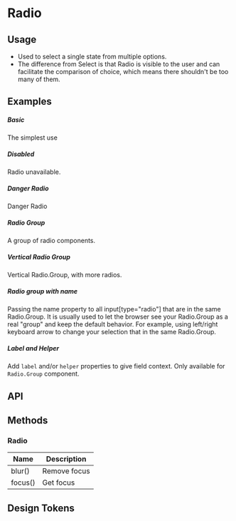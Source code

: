 
<Meta of={KitRadioStories} />

# Radio

## Usage

-   Used to select a single state from multiple options.
-   The difference from Select is that Radio is visible to the user and can facilitate the comparison of choice, which means there shouldn't be too many of them.

## Examples

##### Basic

The simplest use

<CustomCanvas content={Examples.Basic} source={Sources.Basic} id="radio-basic" />

##### Disabled

Radio unavailable.

<CustomCanvas content={Examples.Disabled} source={Sources.Disabled} id="radio-disabled" />

##### Danger Radio

Danger Radio

<CustomCanvas content={Examples.Danger} source={Sources.Danger} id="radio-danger" />

##### Radio Group

A group of radio components.

<CustomCanvas content={Examples.Group} source={Sources.Group} id="radio-group" />

##### Vertical Radio Group

Vertical Radio.Group, with more radios.

<CustomCanvas content={Examples.VerticalGroup} source={Sources.VerticalGroup} id="radio-vertical-group" />

##### Radio group with name

Passing the name property to all input[type="radio"] that are in the same Radio.Group. It is usually used to let the browser see your Radio.Group as a real "group" and keep the default behavior. For example, using left/right keyboard arrow to change your selection that in the same Radio.Group.

<CustomCanvas content={Examples.NamedGroup} source={Sources.NamedGroup} id="radio-named-group" />

##### Label and Helper

Add `label` and/or `helper` properties to give field context. Only available for `Radio.Group` component.

<CustomCanvas content={Examples.LabelHelper} source={Sources.LabelHelper} id="radio-label-helper" />

## API

<Canvas of={KitRadioStories.Api} />

<Controls of={KitRadioStories.Api} />

## Methods

### Radio

| Name    | Description  |
| ------- | ------------ |
| blur()  | Remove focus |
| focus() | Get focus    |

## Design Tokens

<DesignTokens path="components.Radio" tokens={fields?.components?.Radio} />
